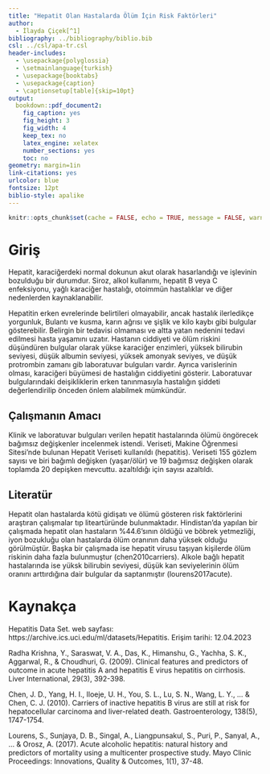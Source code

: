 ---
title: "Hepatit Olan Hastalarda Ölüm İçin Risk Faktörleri"
author: 
  - İlayda Çiçek[^1]
bibliography: ../bibliography/biblio.bib
csl: ../csl/apa-tr.csl
header-includes:
  - \usepackage{polyglossia}
  - \setmainlanguage{turkish}
  - \usepackage{booktabs}
  - \usepackage{caption} 
  - \captionsetup[table]{skip=10pt}
output:
  bookdown::pdf_document2:
    fig_caption: yes
    fig_height: 3
    fig_width: 4
    keep_tex: no
    latex_engine: xelatex
    number_sections: yes
    toc: no
geometry: margin=1in
link-citations: yes
urlcolor: blue
fontsize: 12pt
biblio-style: apalike
---
```{r setup, include=FALSE}
knitr::opts_chunk$set(cache = FALSE, echo = TRUE, message = FALSE, warning = FALSE)
```

<!-- ======================================================================= -->
<!-- ============================== NOTLAR ================================= -->
<!-- ======================================================================= -->
[^1]: 21080183, [Github Repo](https://github.com/ilaydaacicek/arasinav)

# Giriş

Hepatit, karaciğerdeki normal dokunun akut olarak hasarlandığı ve işlevinin bozulduğu bir durumdur. Siroz, alkol kullanımı, hepatit B veya C enfeksiyonu, yağlı karaciğer hastalığı, otoimmün hastalıklar ve diğer nedenlerden kaynaklanabilir.

Hepatitin erken evrelerinde belirtileri olmayabilir, ancak hastalık ilerledikçe yorgunluk, Bulantı ve kusma, karın ağrısı ve şişlik ve kilo kaybı gibi bulgular gösterebilir. Belirgin bir tedavisi olmaması ve altta yatan nedenini tedavi edilmesi hasta yaşamını uzatır.  Hastanın ciddiyeti ve ölüm riskini düşündüren bulgular olarak yükse karaciğer enzimleri, yüksek bilirubin seviyesi, düşük albumin seviyesi, yüksek amonyak seviyes, ve düşük protrombin zamanı gib laboratuvar bulguları vardır. Ayrıca varislerinin olması, karaciğeri büyümesi de hastalığın ciddiyetini gösterir.  Laboratuvar bulgularındaki deişikliklerin erken tanınmasıyla hastalığın şiddeti değerlendirilip önceden önlem alabilmek mümkündür.  

## Çalışmanın Amacı
Klinik ve laboratuvar bulguları verilen hepatit hastalarında ölümü öngörecek bağımsız değişkenler incelenmek istendi.  Veriseti, Makine Öğrenmesi Sitesi'nde bulunan Hepatit Veriseti kullanıldı (hepatitis).  Veriseti 155 gözlem sayısı ve biri bağımlı değişken (yaşar/ölür) ve 19 bağımsız değişken olarak toplamda 20 depişken mevcuttu. azaltıldığı için sayısı azaltıldı.   

## Literatür 
Hepatit olan hastalarda kötü gidişatı ve ölümü gösteren risk faktörlerini araştıran çalışmalar tıp liteartüründe bulunmaktadır.  Hindistan'da yapılan bir çalışmada hepatit olan hastaların %44.6'sının öldüğü ve böbrek yetmezliği, iyon bozukluğu olan hastalarda ölüm oranının daha yüksek olduğu görülmüştür.  Başka bir çalışmada ise hepatit virusu taşıyan kişilerde ölüm riskinin daha fazla bulunmuştur (chen2010carriers).  Alkole bağlı hepatit hastalarında ise yüksk bilirubin seviyesi, düşük kan seviyelerinin ölüm oranını arttırdığına dair bulgular da saptanmıştır (lourens2017acute).

\newpage
# Kaynakça {#references}

Hepatitis Data Set. web sayfası: https://archive.ics.uci.edu/ml/datasets/Hepatitis. Erişim tarihi: 12.04.2023

Radha Krishna, Y., Saraswat, V. A., Das, K., Himanshu, G., Yachha, S. K., Aggarwal, R., & Choudhuri, G. (2009). Clinical features and predictors of outcome in acute hepatitis A and hepatitis E virus hepatitis on cirrhosis. Liver International, 29(3), 392-398.

Chen, J. D., Yang, H. I., Iloeje, U. H., You, S. L., Lu, S. N., Wang, L. Y., ... & Chen, C. J. (2010). Carriers of inactive hepatitis B virus are still at risk for hepatocellular carcinoma and liver-related death. Gastroenterology, 138(5), 1747-1754.

Lourens, S., Sunjaya, D. B., Singal, A., Liangpunsakul, S., Puri, P., Sanyal, A., ... & Orosz, A. (2017). Acute alcoholic hepatitis: natural history and predictors of mortality using a multicenter prospective study. Mayo Clinic Proceedings: Innovations, Quality & Outcomes, 1(1), 37-48.

<div id="refs"></div>

